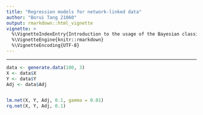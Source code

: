 ```yaml
---
title: "Regression models for network-linked data"
author: "Borui Tang 21060"
output: rmarkdown::html_vignette
vignette: >
  %\VignetteIndexEntry{Introduction to the usage of the Bayesian classifier using binary generalized gaussian process regression}
  %\VignetteEngine{knitr::rmarkdown}
  %\VignetteEncoding{UTF-8}
---
```

---

```r
data <- generate.data(100, 3)
X <- data$X
Y <- data$Y
Adj <- data$Adj


lm.net(X, Y, Adj, 0.1, gamma = 0.01)
rq.net(X, Y, Adj, 0.1)
```

